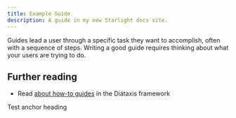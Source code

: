 ```yaml
---
title: Example Guide
description: A guide in my new Starlight docs site.
---
```



Guides lead a user through a specific task they want to accomplish, often with a sequence of steps.
Writing a good guide requires thinking about what your users are trying to do.

## Further reading

- Read [about how-to guides](https://diataxis.fr/how-to-guides/) in the Diátaxis framework


<AnchorHeading level="2" id="anchor-heading-test">
    Test anchor heading
</AnchorHeading>